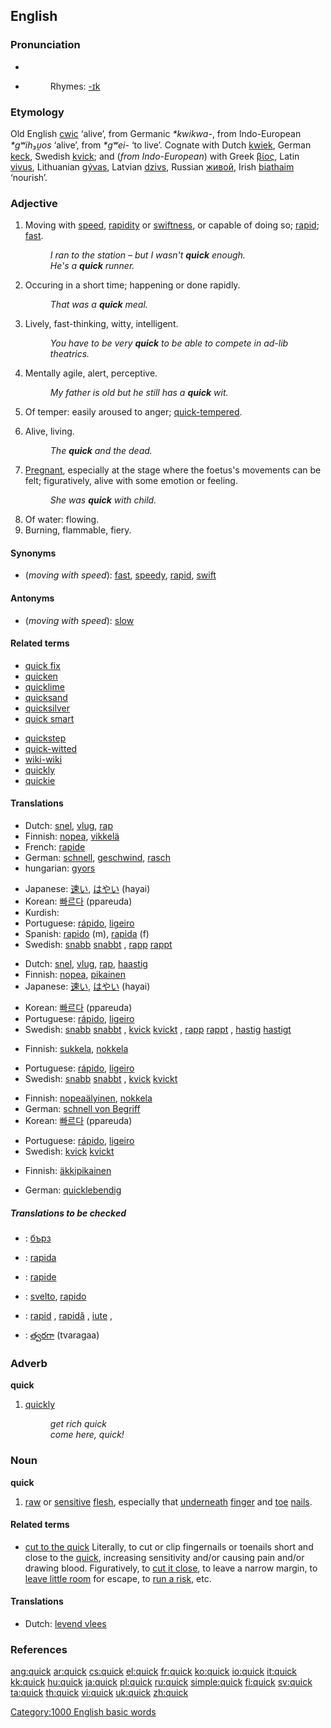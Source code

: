 {{wikipedia}}
==English==

===Pronunciation===
*{{IPA|/kwɪk/}}
*{{audio|en-us-quick.ogg|Audio (US)}}
*:Rhymes: [[Rhymes:English:-ɪk|-ɪk]]

===Etymology===
Old English [[cwic]] ‘alive’, from Germanic ''*kwikwa-'', from Indo-European ''*gʷih₃u̯os'' ‘alive’, from ''*gʷei-'' ‘to live’. Cognate with Dutch [[kwiek]], German [[keck]], Swedish [[kvick]]; and (''from Indo-European'') with Greek [[βίος]], Latin [[vivus]], Lithuanian [[gývas]], Latvian [[dzivs]], Russian [[живой]], Irish [[biathaim]] ‘nourish’.

===Adjective===
{{en-adj|er}}

# Moving with [[speed]], [[rapidity]] or [[swiftness]], or capable of doing so; [[rapid]]; [[fast]].
#: ''I ran to the station – but I wasn't '''quick''' enough.''
#: ''He's a '''quick''' runner.''
# Occuring in a short time; happening or done rapidly.
#: ''That was a '''quick''' meal.''
# Lively, fast-thinking, witty, intelligent.
#: ''You have to be very '''quick''' to be able to compete in ad-lib theatrics.''
# Mentally agile, alert, perceptive.
#: ''My father is old but he still has a '''quick''' wit.''
# Of temper: easily aroused to anger; [[quick-tempered]].
# {{archaic}} Alive, living.
#: ''The '''quick''' and the dead.''
# {{archaic}} [[pregnant|Pregnant]], especially at the stage where the foetus's movements can be felt; figuratively, alive with some emotion or feeling.
#: ''She was '''quick''' with child.''
# Of water: flowing.
# Burning, flammable, fiery.

====Synonyms====
*(''moving with speed''): [[fast]], [[speedy]], [[rapid]], [[swift]]

====Antonyms====
*(''moving with speed''): [[slow]]

====Related terms====
{{top2}}
*[[quick fix]]
*[[quicken]]
*[[quicklime]]
*[[quicksand]]
*[[quicksilver]]
*[[quick smart]]
{{mid2}}
*[[quickstep]]
*[[quick-witted]]
*[[wiki-wiki]]
*[[quickly]]
*[[quickie]]
{{bottom2}}

====Translations====
{{trans-top|moving with speed}}
*Dutch: [[snel]], [[vlug]], [[rap]]
*Finnish: [[nopea]], [[vikkelä]]
*French: [[rapide]]
*German: [[schnell]], [[geschwind]], [[rasch]]
*hungarian: [[gyors]]
{{trans-mid}}
*Japanese: [[速い]], [[はやい]] (hayai)
*Korean: [[빠르다]] (ppareuda)
*Kurdish: {{KUchar|[[گورج]]}}
*Portuguese: [[rápido]], [[ligeiro]]
*Spanish: [[rapido]] (m), [[rapida]] (f)
*Swedish: [[snabb]] {{c}} [[snabbt]] {{n}}, [[rapp]] {{c}} [[rappt]] {{n}}
{{trans-bottom}}

{{trans-top|occuring in a short time}}
*Dutch: [[snel]], [[vlug]], [[rap]], [[haastig]]
*Finnish: [[nopea]], [[pikainen]]
*Japanese: [[速い]], [[はやい]] (hayai)
{{trans-mid}}
*Korean: [[빠르다]] (ppareuda)
*Portuguese: [[rápido]], [[ligeiro]]
*Swedish: [[snabb]] {{c}} [[snabbt]] {{n}}, [[kvick]] {{c}} [[kvickt]] {{n}}, [[rapp]] {{c}} [[rappt]] {{n}}, [[hastig]] {{c}} [[hastigt]] {{n}}
{{trans-bottom}}

{{trans-top|lively, witty}}
*Finnish: [[sukkela]], [[nokkela]]
{{trans-mid}}
*Portuguese: [[rápido]], [[ligeiro]]
*Swedish: [[snabb]] {{c}} [[snabbt]] {{n}}, [[kvick]] {{c}} [[kvickt]] {{n}}
{{trans-bottom}}

{{trans-top|mentally agile, perceptive}}
*Finnish: [[nopeaälyinen]], [[nokkela]]
*German: [[schnell von Begriff]]
*Korean: [[빠르다]] (ppareuda)
{{trans-mid}}
*Portuguese: [[rápido]], [[ligeiro]]
*Swedish: [[kvick]] {{c}} [[kvickt]] {{n}}
{{trans-bottom}}

{{trans-top|easily aroused to anger}}
*Finnish: [[äkkipikainen]]
{{trans-mid}}
{{trans-bottom}}

{{trans-top|alive}}
*German: [[quicklebendig]]
{{trans-mid}}
{{trans-bottom}}

{{trans-top|pregnant}}
{{trans-mid}}
{{trans-bottom}}

{{trans-top|flowing}}
{{trans-mid}}
{{trans-bottom}}

{{trans-top|burning, fiery}}
{{trans-mid}}
{{trans-bottom}}

=====Translations to be checked=====
{{checktrans}}

*{{ttbc|Bulgarian}}: [[бърз]] {{m}}
*{{ttbc|Ido}}: [[rapida]]
*{{ttbc|Interlingua}}: [[rapide]]
*{{ttbc|Italian}}: [[svelto]], [[rapido]]
*{{ttbc|Romanian}}: [[rapid]] {{m}}, [[rapidă]] {{f}}, [[iute]] {{m}}, {{f}}
*{{ttbc|Telugu}}: [[త్వరగా]] (tvaragaa)

===Adverb===
'''quick'''

# {{colloquial}} [[quickly]]
#: ''get rich quick''
#: ''come here, quick!''

===Noun===
'''quick'''

# [[raw]] or [[sensitive]] [[flesh]], especially that [[underneath]] [[finger]] and [[toe]] [[nail]]s.

====Related terms====
*[[cut to the quick]] Literally, to cut or clip fingernails or toenails short and close to the [[quick]], increasing sensitivity and/or causing pain and/or drawing blood. Figuratively, to [[cut it close]], to leave a narrow margin, to [[leave little room]] for escape, to [[run a risk]], etc.

====Translations====
{{trans-top|sensitive flesh}}
*Dutch: [[levend vlees]]
{{trans-mid}}
{{trans-bottom}}

===References===
{{R:Century 1911}}
{{R:Webster 1913}}

[[Category:1000 English basic words]]

[[ang:quick]]
[[ar:quick]]
[[cs:quick]]
[[el:quick]]
[[fr:quick]]
[[ko:quick]]
[[io:quick]]
[[it:quick]]
[[kk:quick]]
[[hu:quick]]
[[ja:quick]]
[[pl:quick]]
[[ru:quick]]
[[simple:quick]]
[[fi:quick]]
[[sv:quick]]
[[ta:quick]]
[[th:quick]]
[[vi:quick]]
[[uk:quick]]
[[zh:quick]]
